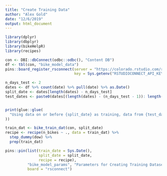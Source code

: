 ```yaml
---
title: "Create Training Data"
author: "Alex Gold"
date: "12/6/2019"
output: html_document
---
```


```r
library(dplyr)
library(dbplyr)
library(bikeHelpR)
library(recipes)
```

```r
con <- DBI::dbConnect(odbc::odbc(), "Content DB")
df <- tbl(con, "bike_model_data")
pins::board_register_rsconnect(server = "https://colorado.rstudio.com/rsc",
                               key = Sys.getenv("RSTUDIOCONNECT_API_KEY"))
```

```r
n_days_test <- 2
dates <- df %>% count(date) %>% pull(date) %>% as.Date()
split_date <- dates[length(dates) - n_days_test]
test_dates <- paste0(dates[(length(dates) - (n_days_test - 1)): length(dates)], collapse = " and ")


print(glue::glue(
  "Using data on or before {split_date} as training, data from {test_dates} to test."
))
```

```r
train_dat <- bike_train_dat(con, split_date)
recipe <- recipe(n_bikes ~ ., data = train_dat) %>%
  step_dummy(dow) %>%
  prep(train_dat)
```

```r
pins::pin(list(train_date = Sys.Date(), 
               split_date = split_date, 
               recipe = recipe), 
          "bike_model_params", "Parameters for Creating Training Dataset", 
          board = "rsconnect")
```

